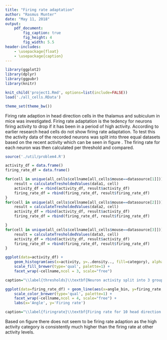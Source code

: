 ```yaml
---
title: "Firing rate adaptation"
author: "Rasmus Munter"
date: "May 11, 2018"
output:
    pdf_document:
        fig_caption: true
        fig_height: 4
        fig_width: 5.5
header-includes:
    - \usepackage{float}
    - \usepackage{caption}
---
```

\captionsetup{width=5.5in}
```r

library(ggplot2)
library(dplyr)
library(ggpubr)
library(knitr)

knit_child('project1.Rmd', options=list(include=FALSE))
load('./all_cells.RData')

theme_set(theme_bw())
```

Firing rate adaption in head direction cells in the thalamus and subiculum in mice was investigated. Firing rate adaptation is the tedency for neurons firing activity to drop if it has been in a period of high activity. According to earlier research head cells do not show firing rate adaptation. To test this the activity data of the recorded neurons was split into three equal datasets based on the recent activity which can be seen in figure \ref{thresholds}. The firing rate for each neuron was then calculated per threshold and compared.

```r
source('./util/problem4.R')

activity_df = data.frame()
firing_rate_df = data.frame()

for(cell in unique(all_cells$cellname[all_cells$mouse==datasource[1]])){
    result = calculateTresholdedValues(data1, cell)
    activity_df = rbind(activity_df, result$activity_df)
    firing_rate_df = rbind(firing_rate_df, result$firing_rate_df)
}
for(cell in unique(all_cells$cellname[all_cells$mouse==datasource[2]])){
    result = calculateTresholdedValues(data2, cell)
    activity_df = rbind(activity_df, result$activity_df)
    firing_rate_df = rbind(firing_rate_df, result$firing_rate_df)

}
for(cell in unique(all_cells$cellname[all_cells$mouse==datasource[3]])){
    result = calculateTresholdedValues(data3, cell)
    activity_df = rbind(activity_df, result$activity_df)
    firing_rate_df = rbind(firing_rate_df, result$firing_rate_df)
}
```
```r
ggplot(data=activity_df) +
    geom_histogram(aes(x=activity, y=..density.., fill=category), alpha=0.8, color='white', size=0.2, binwidth=1) +
    scale_fill_brewer(type='qual', palette=1) +
    facet_wrap(~cellname,ncol = 3, scale="free")

caption="\\label{thresholds}\\textbf{Neuron activity split into 3 groups by activity level.}"
```
```r
ggplot(data=firing_rate_df) + geom_line(aes(x=angle_bin, y=firing_rate, color=category), alpha=1) + 
    scale_color_brewer(type='qual', palette=1) +
    facet_wrap(~cellname,ncol = 4, scale="free") + 
    labs(x='Angle', y='Firing rate')

caption="\\label{firingrate}\\textbf{Firing rate for 10 head direction cells at different activity levels.} In all cells the firing rate is highest in a period of high activity which is the opposite of what one would expect if there were firing rate adaptation."
```

Based on figure \ref{firingrate} there does not seem to be firing rate adaption as the high activity category is consistently much higher than the firing rate at other activity levels.